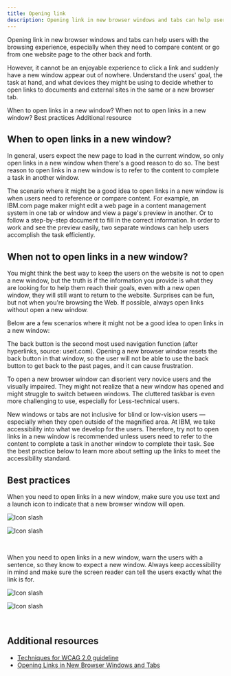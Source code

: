 ```yaml
---
title: Opening link
description: Opening link in new browser windows and tabs can help users with the browsing experience, especially when they need to compare content or go from one website page to the other back and forth.
---
```


<PageDescription>

Opening link in new browser windows and tabs can help users with the browsing experience, especially when they need to compare content or go from one website page to the other back and forth. 

However, it cannot be an enjoyable experience to click a link and suddenly have a new window appear out of nowhere. Understand the users' goal, the task at hand, and what devices they might be using to decide whether to open links to documents and external sites in the same or a new browser tab.

</PageDescription>

<AnchorLinks>

<AnchorLink>When to open links in a new window?</AnchorLink>
<AnchorLink>When not to open links in a new window?</AnchorLink>
<AnchorLink>Best practices</AnchorLink>
<AnchorLink>Additional resource</AnchorLink>

</AnchorLinks>

## When to open links in a new window?

In general, users expect the new page to load in the current window, so only open links in a new window when there's a good reason to do so. The best reason to open links in a new window is to refer to the content to complete a task in another window. 

The scenario where it might be a good idea to open links in a new window is when users need to reference or compare content. For example, an IBM.com page maker might edit a web page in a content management system in one tab or window and view a page's preview in another. Or to follow a step-by-step document to fill in the correct information. In order to work and see the preview easily, two separate windows can help users accomplish the task efficiently.

## When not to open links in a new window?

You might think the best way to keep the users on the website is not to open a new window, but the truth is if the information you provide is what they are looking for to help them reach their goals, even with a new open window, they will still want to return to the website. Surprises can be fun, but not when you're browsing the Web. If possible, always open links without open a new window.

Below are a few scenarios where it might not be a good idea to open links in a new window:

<Title>When users rely on the back button for browsing</Title>

The back button is the second most used navigation function (after hyperlinks, source: useit.com). Opening a new browser window resets the back button in that window, so the user will not be able to use the back button to get back to the past pages, and it can cause frustration.

<Title>When users need to complete a task with focus</Title>

To open a new browser window can disorient very novice users and the visually impaired. They might not realize that a new window has opened and might struggle to switch between windows. The cluttered taskbar is even more challenging to use, especially for Less-technical users. 

<Title>When accessibility is a concern</Title>

New windows or tabs are not inclusive for blind or low-vision users — especially when they open outside of the magnified area. At IBM, we take accessibility into what we develop for the users. Therefore, try not to open links in a new window is recommended unless users need to refer to the content to complete a task in another window to complete their task. See the best practice below to learn more about setting up the links to meet the accessibility standard.

## Best practices

When you need to open links in a new window, make sure you use text and a launch icon to indicate that a new browser window will open.

<Row>
 <Column colMd={4} colLg={4} >
   <DoDontExample type="do" >

 ![Icon slash ](../../images//guidelines/opening-link/icon_launch.jpg)

   </DoDontExample>
 </Column>  
 <Column colMd={4} colLg={4}>
   <DoDontExample >

 ![Icon slash ](../../images/guidelines/opening-link/icon_arrow.jpg)

   </DoDontExample>
 </Column>
 </Row>
 
 <br/>

When you need to open links in a new window, warn the users with a sentence, so they know to expect a new window.
Always keep accessibility in mind and make sure the screen reader can tell the users exactly what the link is for.

<Row>
 <Column colMd={4} colLg={4} >
   <DoDontExample type="do" >

 ![Icon slash ](../../images//guidelines/opening-link/textlink_do.jpg)

   </DoDontExample>
 </Column>  
 <Column colMd={4} colLg={4}>
   <DoDontExample >

 ![Icon slash ](../../images/guidelines/opening-link/textlink_do_not.jpg)

   </DoDontExample>
 </Column>
 </Row>
 
 <br/>

## Additional resources

* [Techniques for WCAG 2.0 guideline](https://www.w3.org/TR/WCAG20-TECHS/G200.html)
* [Opening Links in New Browser Windows and Tabs](https://www.nngroup.com/articles/new-browser-windows-and-tabs/)
